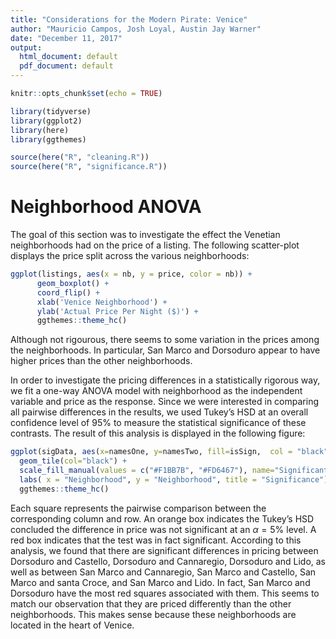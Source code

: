 ```yaml
---
title: "Considerations for the Modern Pirate: Venice"
author: "Mauricio Campos, Josh Loyal, Austin Jay Warner"
date: "December 11, 2017"
output:
  html_document: default
  pdf_document: default
---
```


```r
knitr::opts_chunk$set(echo = TRUE)

library(tidyverse)
library(ggplot2)
library(here)
library(ggthemes)

source(here("R", "cleaning.R"))
source(here("R", "significance.R"))
```


# Neighborhood ANOVA

The goal of this section was to investigate the effect the Venetian neighborhoods had on the price of a listing. The following scatter-plot displays the price split across the various neighborhoods:

```r
ggplot(listings, aes(x = nb, y = price, color = nb)) +
      geom_boxplot() +
      coord_flip() +
      xlab('Venice Neighborhood') +
      ylab('Actual Price Per Night ($)') +
      ggthemes::theme_hc()
```

Although not rigourous, there seems to some variation in the prices among the neighborhoods. In particular, San Marco and Dorsoduro appear to have higher prices than the other neighborhoods.

In order to investigate the pricing differences in a statistically rigorous way, we fit a one-way ANOVA model with neighborhood as the independent variable and price as the response. Since we were interested in comparing all pairwise differences in the results, we used Tukey's HSD at an overall confidence level of 95% to measure the statistical significance of these contrasts. The result of this analysis is displayed in the following figure:

```r
ggplot(sigData, aes(x=namesOne, y=namesTwo, fill=isSign,  col = "black")) + 
  geom_tile(col="black") +
  scale_fill_manual(values = c("#F1BB7B", "#FD6467"), name="Significant") + 
  labs( x = "Neighborhood", y = "Neighborhood", title = "Significance") +
  ggthemes::theme_hc()
```

Each square represents the pairwise comparison between the corresponding column and row. An orange box indicates the Tukey's HSD concluded the difference in price was not significant at an $\alpha = 5$% level. A red box indicates that the test was in fact significant. According to this analysis, we found that there are significant differences in pricing between Dorsoduro and Castello, Dorsoduro and Cannaregio, Dorsoduro and Lido, as well as between San Marco and Cannaregio, San Marco and Castello, San Marco and santa Croce, and San Marco and Lido. In fact, San Marco and Dorsoduro have the most red squares associated with them. This seems to match our observation that they are priced differently than the other neighborhoods. This makes sense because these neighborhoods are located in the heart of Venice.